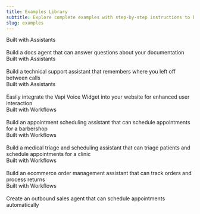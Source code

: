 ```yaml
---
title: Examples Library
subtitle: Explore complete examples with step-by-step instructions to build with Vapi
slug: examples
---
```


<CardGroup cols={2}>
  <Card title="Docs Agent" icon="book-open" href="/assistants/examples/docs-agent">
    <div className='absolute top-4 right-4'>
      <Icon icon="arrow-up-right-from-square" />
    </div>
    <div class="vapi-badge vapi-badge-assistant">Built with Assistants</div>
    <br />
    Build a docs agent that can answer questions about your documentation
  </Card>
  <Card title="Inbound Support" icon="headset" href="/assistants/examples/inbound-support">
    <div className='absolute top-4 right-4'>
      <Icon icon="arrow-up-right-from-square" />
    </div>
    <div class="vapi-badge vapi-badge-assistant">Built with Assistants</div>
    <br />
    Build a technical support assistant that remembers where you left off between calls
  </Card>
  <Card title="Voice Widget" icon="microphone" href="/assistants/examples/voice-widget">
    <div className='absolute top-4 right-4'>
      <Icon icon="arrow-up-right-from-square" />
    </div>
    <div class="vapi-badge vapi-badge-assistant">Built with Assistants</div>
    <br />
    Easily integrate the Vapi Voice Widget into your website for enhanced user interaction
  </Card>
  <Card title="Appointment Scheduling" icon="calendar-check" href="/workflows/examples/appointment-scheduling">
    <div className='absolute top-4 right-4'>
      <Icon icon="arrow-up-right-from-square" />
    </div>
    <div class="vapi-badge vapi-badge-workflow">Built with Workflows</div>
    <br />
    Build an appointment scheduling assistant that can schedule appointments for a barbershop
  </Card>
  <Card title="Medical Triage & Scheduling" icon="stethoscope" href="/workflows/examples/clinic-triage-scheduling">
    <div className='absolute top-4 right-4'>
      <Icon icon="arrow-up-right-from-square" />
    </div>
    <div class="vapi-badge vapi-badge-workflow">Built with Workflows</div>
    <br />
    Build a medical triage and scheduling assistant that can triage patients and schedule appointments for a clinic
  </Card>
  <Card title="Ecommerce Order Management" icon="shopping-cart" href="/workflows/examples/ecommerce-order-management">
    <div className='absolute top-4 right-4'>
      <Icon icon="arrow-up-right-from-square" />
    </div>
    <div class="vapi-badge vapi-badge-workflow">Built with Workflows</div>
    <br />
    Build an ecommerce order management assistant that can track orders and process returns
  </Card>
  <Card title="Lead Qualification" icon="phone" href="/workflows/examples/lead-qualification">
    <div className='absolute top-4 right-4'>
      <Icon icon="arrow-up-right-from-square" />
    </div>
    <div class="vapi-badge vapi-badge-workflow">Built with Workflows</div>
    <br />
    Create an outbound sales agent that can schedule appointments automatically
  </Card>
</CardGroup>
